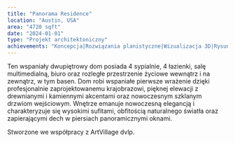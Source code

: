 ```yaml
---
title: "Panorama Residence"
location: "Austin, USA"
area: "4720 sqft"
date: "2024-01-01"
type: "Projekt architektoniczny"
achievements: "Koncepcja|Rozwiązania planistyczne|Wizualizacja 3D|Rysunki techniczne"
---
```


Ten wspaniały dwupiętrowy dom posiada 4 sypialnie, 4 łazienki, salę multimedialną, biuro oraz rozległe przestrzenie życiowe wewnątrz i na zewnątrz, w tym basen. Dom robi wspaniałe pierwsze wrażenie dzięki profesjonalnie zaprojektowanemu krajobrazowi, pięknej elewacji z drewnianymi i kamiennymi akcentami oraz nowoczesnym szklanym drzwiom wejściowym. Wnętrze emanuje nowoczesną elegancją i charakteryzuje się wysokimi sufitami, obfitością naturalnego światła oraz zapierającymi dech w piersiach panoramicznymi oknami.

Stworzone we współpracy z ArtVillage dvlp.
